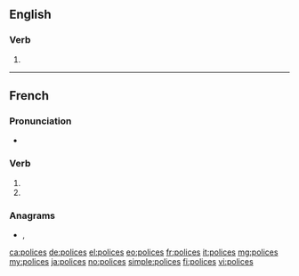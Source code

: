 {{also|policés}}
==English==

===Verb===
{{head|en|verb form}}

# {{en-third-person singular of|police}}

----

==French==

===Pronunciation===
* {{IPA|lang=fr|/pɔ.lis/}}

===Verb===
{{fr-verb-form}}

# {{inflection of|policer||2|s|pres|indc|lang=fr}}
# {{inflection of|policer||2|s|pres|subj|lang=fr}}

===Anagrams===
* {{l|fr|picoles}}, {{l|fr|picolés}}

[[ca:polices]]
[[de:polices]]
[[el:polices]]
[[eo:polices]]
[[fr:polices]]
[[it:polices]]
[[mg:polices]]
[[my:polices]]
[[ja:polices]]
[[no:polices]]
[[simple:polices]]
[[fi:polices]]
[[vi:polices]]